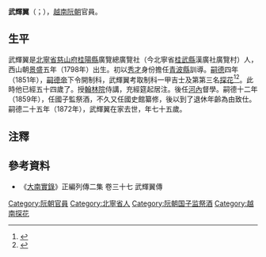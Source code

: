 '''武輝翼'''（{{vie|v='''Vũ Huy Dực'''|hn=武輝翼}}；{{bd|1798年||1872年|catIdx=V武}}），[[越南|越南]][[阮朝|阮朝]]官員。

==生平==
武輝翼是[[北寧省|北寧省]][[慈山府|慈山府]][[桂陽縣|桂陽縣]]廣覽總廣覽社（今北寧省[[桂武縣|桂武縣]]漢廣社廣覽村）人，西山朝[[景盛|景盛]]五年（1798年）出生。初以[[秀才|秀才]]身份擔任[[青波縣|青波縣]]訓導。[[嗣德|嗣德]]四年（1851年），[[嗣德帝|嗣德帝]]下令開制科，武輝翼考取制科一甲吉士及第第三名[[探花|探花]]<ref>{{Cite web |url=http://hannom.nlv.gov.vn/hannom/cgi-bin/hannom?a=d&d=BNTwEHieahcNp1894.1.49 |title=《國朝科榜錄》 |access-date=2016-08-03 |archive-date=2018-06-12 |archive-url=https://web.archive.org/web/20180612140227/http://hannom.nlv.gov.vn/hannom/cgi-bin/hannom?a=d&d=BNTwEHieahcNp1894.1.49 |dead-url=no }}</ref><ref>{{Cite web |url=http://www.hannom.org.vn/detail.asp?param=1218&Catid=562 |title=嗣德四年吉士題名碑 |access-date=2018-06-09 |archive-date=2020-09-30 |archive-url=https://web.archive.org/web/20200930223647/http://www.hannom.org.vn/detail.asp?param=1218&Catid=562 |dead-url=no }}</ref>。此時他已經五十四歲了。授[[翰林院|翰林院]]侍講，充經筵起居注。後任[[河內|河內]]督學。嗣德十二年（1859年），任國子監祭酒，不久又任國史館纂修，後以到了退休年齡為由致仕。嗣德二十五年（1872年），武輝翼在家去世，年七十五歲。

==注釋==
{{reflist}}

==參考資料==
*《[[大南實錄|大南實錄]]》正編列傳二集 卷三十七 武輝翼傳

{{嗣德四年制科庭试正榜}}

[[Category:阮朝官員|Category:阮朝官員]]
[[Category:北寧省人|Category:北寧省人]]
[[Category:阮朝国子监祭酒|Category:阮朝国子监祭酒]]
[[Category:越南探花|Category:越南探花]]